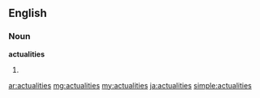 ==English==
===Noun===
'''actualities'''
#{{plural of|[[actuality]]}}

[[ar:actualities]]
[[mg:actualities]]
[[my:actualities]]
[[ja:actualities]]
[[simple:actualities]]